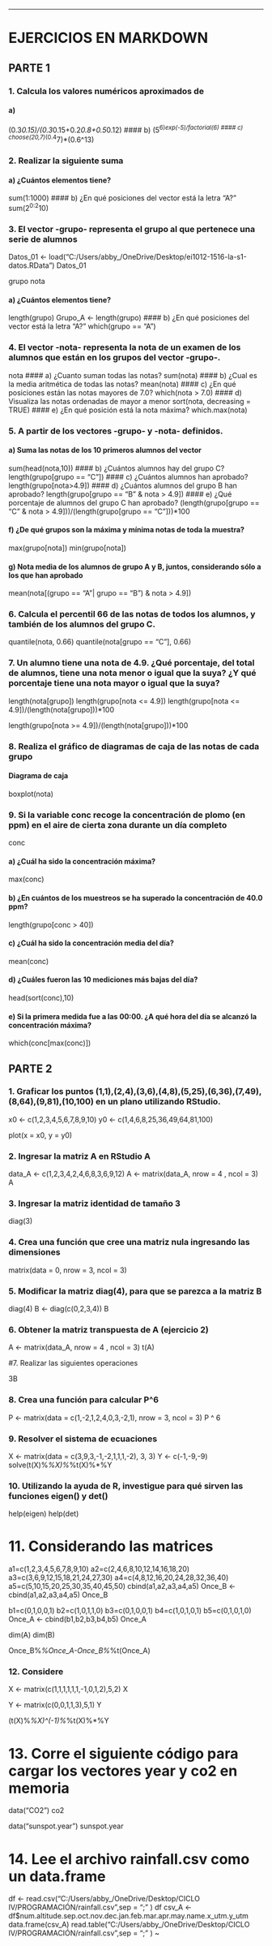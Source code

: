---
# EJERCICIOS EN MARKDOWN

## PARTE 1

### 1. Calcula los valores numéricos aproximados de

#### a) 
(0.3*0.15)/(0.3*0.15+0.2*0.8+0.5*0.12) 
#### b) 
(5^6)*exp(-5)/factorial(6)
#### c) 
choose(20,7)*(0.4^7)*(0.6^13)

### 2. Realizar la siguiente suma

#### a) ¿Cuántos elementos tiene?
sum(1:1000)
#### b) ¿En qué posiciones del vector está la letra “A?”
sum(2^0:2^10)

### 3. El vector -grupo- representa el grupo al que pertenece una serie de alumnos

Datos_01 <- load("C:/Users/abby_/OneDrive/Desktop/ei1012-1516-la-s1-datos.RData")
Datos_01

grupo
nota

#### a) ¿Cuántos elementos tiene?
length(grupo) 
Grupo_A <- length(grupo)
#### b) ¿En qué posiciones del vector está la letra “A?”
which(grupo == "A")

### 4. El vector -nota- representa la nota de un examen de los alumnos que están en los grupos del vector -grupo-.

nota
#### a) ¿Cuanto suman todas las notas?
sum(nota)
#### b) ¿Cual es la media aritmética de todas las notas?
mean(nota)
#### c) ¿En qué posiciones están las notas mayores de 7.0?
which(nota > 7.0)
#### d) Visualiza las notas ordenadas de mayor a menor
sort(nota, decreasing = TRUE)
#### e) ¿En qué posición está la nota máxima?
which.max(nota)

### 5. A partir de los vectores -grupo- y -nota- definidos.

#### a) Suma las notas de los 10 primeros alumnos del vector
sum(head(nota,10))
#### b) ¿Cuántos alumnos hay del grupo C?
length(grupo[grupo == "C"])
#### c) ¿Cuántos alumnos han aprobado?
length(grupo[nota>4.9])
#### d) ¿Cuántos alumnos del grupo B han aprobado?
length(grupo[grupo == "B" & nota > 4.9]) 
#### e) ¿Qué porcentaje de alumnos del grupo C han aprobado?
(length(grupo[grupo == "C" & nota > 4.9]))/(length(grupo[grupo == "C"]))*100

#### f) ¿De qué grupos son la máxima y mínima notas de toda la muestra?
max(grupo[nota])
min(grupo[nota])

#### g) Nota media de los alumnos de grupo A y B, juntos, considerando sólo a los que han aprobado 
mean(nota[(grupo == "A"| grupo == "B") & nota > 4.9])

### 6. Calcula el percentil 66 de las notas de todos los alumnos, y también de los alumnos del grupo C.

quantile(nota, 0.66)
quantile(nota[grupo == "C"], 0.66)

### 7. Un alumno tiene una nota de 4.9. ¿Qué porcentaje, del total de alumnos, tiene una nota menor o igual que la suya? ¿Y qué porcentaje tiene una nota mayor o igual que la suya?

length(nota[grupo])
length(grupo[nota <= 4.9])
length(grupo[nota <= 4.9])/(length(nota[grupo]))*100

length(grupo[nota >= 4.9])/(length(nota[grupo]))*100

### 8. Realiza el gráfico de diagramas de caja de las notas de cada grupo

#### Diagrama de caja

boxplot(nota)

### 9. Si la variable conc recoge la concentración de plomo (en ppm) en el aire de cierta zona durante un día completo

conc

#### a) ¿Cuál ha sido la concentración máxima?
max(conc)

#### b) ¿En cuántos de los muestreos se ha superado la concentración de 40.0 ppm?
length(grupo[conc > 40])

#### c) ¿Cuál ha sido la concentración media del día?
mean(conc)

#### d) ¿Cuáles fueron las 10 mediciones más bajas del día?
head(sort(conc),10)

#### e) Si la primera medida fue a las 00:00. ¿A qué hora del día se alcanzó la concentración máxima?
which(conc[max(conc)])

## PARTE 2

### 1. Graficar los puntos (1,1),(2,4),(3,6),(4,8),(5,25),(6,36),(7,49),(8,64),(9,81),(10,100) en un plano utilizando RStudio.

x0 <- c(1,2,3,4,5,6,7,8,9,10)
y0 <- c(1,4,6,8,25,36,49,64,81,100)

plot(x = x0, y = y0)

### 2. Ingresar la matriz A en RStudio A

data_A <- c(1,2,3,4,2,4,6,8,3,6,9,12)
A <- matrix(data_A, nrow = 4 , ncol = 3)
A

### 3. Ingresar la matriz identidad de tamaño 3

diag(3)

### 4. Crea una función que cree una matriz nula ingresando las dimensiones

matrix(data = 0, nrow = 3, ncol = 3)

### 5. Modificar la matriz diag(4), para que se parezca a la matriz B

diag(4)
B <- diag(c(0,2,3,4))
B

### 6. Obtener la matriz transpuesta de A (ejercicio 2) 

A <- matrix(data_A, nrow = 4 , ncol = 3)
t(A)

#7. Realizar las siguientes operaciones

3B

### 8. Crea una función para calcular P^6

P <- matrix(data = c(1,-2,1,2,4,0,3,-2,1), nrow = 3, ncol = 3)
P ^ 6

### 9. Resolver el sistema de ecuaciones

X <- matrix(data = c(3,9,3,-1,-2,1,1,1,-2), 3, 3)
Y <- c(-1,-9,-9)
solve(t(X)%*%X)%*%t(X)%*%Y

### 10. Utilizando la ayuda de R, investigue para qué sirven las funciones eigen() y det() 

help(eigen)
help(det)

# 11. Considerando las matrices

a1=c(1,2,3,4,5,6,7,8,9,10)
a2=c(2,4,6,8,10,12,14,16,18,20)
a3=c(3,6,9,12,15,18,21,24,27,30)
a4=c(4,8,12,16,20,24,28,32,36,40)
a5=c(5,10,15,20,25,30,35,40,45,50)
cbind(a1,a2,a3,a4,a5)
Once_B <- cbind(a1,a2,a3,a4,a5)
Once_B

b1=c(0,1,0,0,1)
b2=c(1,0,1,1,0)
b3=c(0,1,0,0,1)
b4=c(1,0,1,0,1)
b5=c(0,1,0,1,0)
Once_A <- cbind(b1,b2,b3,b4,b5)
Once_A

dim(A)
dim(B)

Once_B%*%Once_A-Once_B%*%t(Once_A)

### 12. Considere

X <- matrix(c(1,1,1,1,1,1,-1,0,1,2),5,2)
X

Y <- matrix(c(0,0,1,1,3),5,1)
Y

(t(X)%*%X)^(-1)%*%t(X)%*%Y

# 13. Corre el siguiente código para cargar los vectores year y co2 en memoria

data("CO2")
co2

data("sunspot.year")
sunspot.year

# 14. Lee el archivo rainfall.csv como un data.frame

df <- read.csv("C:/Users/abby_/OneDrive/Desktop/CICLO IV/PROGRAMACIÓN/rainfall.csv",sep = ";" )
df
csv_A <- df$num.altitude.sep.oct.nov.dec.jan.feb.mar.apr.may.name.x_utm.y_utm
data.frame(csv_A)
read.table("C:/Users/abby_/OneDrive/Desktop/CICLO IV/PROGRAMACIÓN/rainfall.csv",sep = ";" )
~

